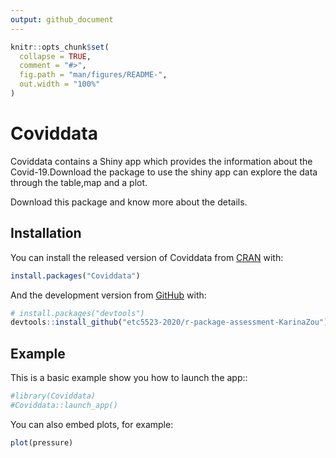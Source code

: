 ```yaml
---
output: github_document
---
```


<!-- README.md is generated from README.Rmd. Please edit that file -->

```r
knitr::opts_chunk$set(
  collapse = TRUE,
  comment = "#>",
  fig.path = "man/figures/README-",
  out.width = "100%"
)
```

# Coviddata

<!-- badges: start -->
<!-- badges: end -->

Coviddata contains a Shiny app which provides the information about the Covid-19.Download the package to use the shiny app can explore the data through the table,map and a plot.

Download this package and know more about the details.

## Installation

You can install the released version of Coviddata from [CRAN](https://CRAN.R-project.org) with:

``` r
install.packages("Coviddata")
```

And the development version from [GitHub](https://github.com/) with:

``` r
# install.packages("devtools")
devtools::install_github("etc5523-2020/r-package-assessment-KarinaZou")
```
## Example

This is a basic example show you how to launch the app::

```r
#library(Coviddata)
#Coviddata::launch_app()
```



You can also embed plots, for example:

```r
plot(pressure)
```


